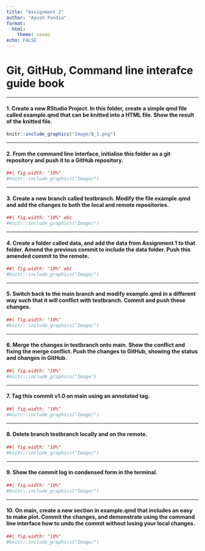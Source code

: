 ```yaml
---
title: "Assignment 2"
author: "Ayush Pandia"
format:
  html: 
    theme: cosmo
echo: FALSE
---
```


# **Git, GitHub, Command line interafce guide book**

---

#### 1. Create a new RStudio Project. In this folder, create a simple qmd file called example.qmd that can be knitted into a HTML file. Show the result of the knitted file.



```r
knitr::include_graphics("Image/Q_1.png")
```


---

#### 2. From the command line interface, initialise this folder as a git repository and push it to a GitHub repository.

```r
##| fig.width: "10%"
#knitr::include_graphics("Image/")
```


---

#### 3. Create a new branch called testbranch. Modify the file example.qmd and add the changes to both the local and remote repositories.

```r
##| fig.width: "10%" abc
#knitr::include_graphics("Image/")
```

---

#### 4. Create a folder called data, and add the data from Assignment 1 to that folder. Amend the previous commit to include the data folder. Push this amended commit to the remote.

```r
##| fig.width: "10%" abc
#knitr::include_graphics("Image/")
```


---

#### 5. Switch back to the main branch and modify example.qmd in a different way such that it will conflict with testbranch. Commit and push these changes.

```r
##| fig.width: "10%"
#knitr::include_graphics("Image/")
```


---

#### 6. Merge the changes in testbranch onto main. Show the conflict and fixing the merge conflict. Push the changes to GitHub, showing the status and changes in GitHub.

```r
##| fig.width: "10%"
#knitr::include_graphics("Image")
```

---

#### 7. Tag this commit v1.0 on main using an annotated tag.

```r
##| fig.width: "10%"
#knitr::include_graphics("Image/")
```


---

#### 8. Delete branch testbranch locally and on the remote.

```r
##| fig.width: "10%"
#knitr::include_graphics("Image/")
```

---

#### 9. Show the commit log in condensed form in the terminal.

```r
##| fig.width: "10%"
#knitr::include_graphics("Image/")
```


---

#### 10. On main, create a new section in example.qmd that includes an easy to make plot. Commit the changes, and demonstrate using the command line interface how to undo the commit without losing your local changes.

```r
##| fig.width: "10%"
#knitr::include_graphics("Image/")
```




